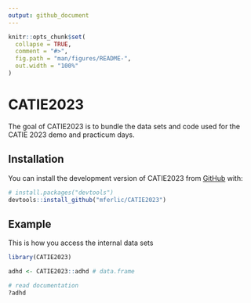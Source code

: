 ```yaml
---
output: github_document
---
```


<!-- README.md is generated from README.Rmd. Please edit that file -->

```r
knitr::opts_chunk$set(
  collapse = TRUE,
  comment = "#>",
  fig.path = "man/figures/README-",
  out.width = "100%"
)
```

# CATIE2023

<!-- badges: start -->
<!-- badges: end -->

The goal of CATIE2023 is to bundle the data sets and code used for the
CATIE 2023 demo and practicum days.


## Installation

You can install the development version of CATIE2023 from [GitHub](https://github.com/) with:

```r
# install.packages("devtools")
devtools::install_github("mferlic/CATIE2023")
```

## Example

This is how you access the internal data sets

```r
library(CATIE2023)

adhd <- CATIE2023::adhd # data.frame

# read documentation
?adhd
```

